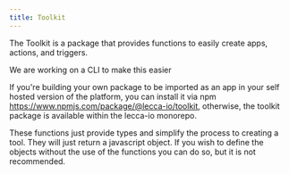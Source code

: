 ```yaml
---
title: Toolkit
---
```


The Toolkit is a package that provides functions to easily create apps, actions, and triggers.

<Callout>We are working on a CLI to make this easier</Callout>

If you're building your own package to be imported as an app in your self hosted version of the platform, you can install it via npm
https://www.npmjs.com/package/@lecca-io/toolkit, otherwise, the toolkit package is available within the lecca-io monorepo.

These functions just provide types and simplify the process to creating a tool. They will just return a javascript object. If you wish to define the objects without the use of the functions you can do so, but it is not recommended.
